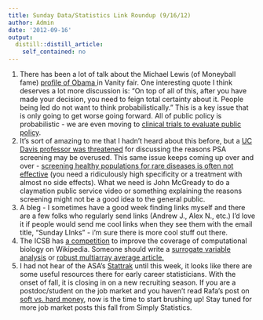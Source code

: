 ```yaml
---
title: Sunday Data/Statistics Link Roundup (9/16/12)
author: Admin
date: '2012-09-16'
output:
  distill::distill_article:
    self_contained: no
---
```


  1. There has been a lot of talk about the Michael Lewis (of Moneyball fame) <a href="http://www.vanityfair.com/politics/2012/10/michael-lewis-profile-barack-obama" target="_blank">profile of Obama </a>in Vanity fair. One interesting quote I think deserves a lot more discussion is: &#8220;<span>On top of all of this, after you have made your decision, you need to feign total certainty about it. People being led do not want to think probabilistically.&#8221; This is a key issue that is only going to get worse going forward. All of public policy is probabilistic - we are even moving to <a href="http://www.guardian.co.uk/politics/2012/jun/20/test-policies-randomised-controlled-trials" target="_blank">clinical trials to evaluate public policy</a>. </span>
  2. It&#8217;s sort of amazing to me that I hadn&#8217;t heard about this before, but a <a href="http://www.forbes.com/sites/stevensalzberg/2012/08/25/uc-davis-threatens-professor-for-writing-about-psa-testing/" target="_blank">UC Davis professor was threatened</a> for discussing the reasons PSA screening may be overused. This same issue keeps coming up over and over - <a href="http://www.statschat.org.nz/2012/09/14/screening-isnt-treatment-or-prevention/" target="_blank">screening healthy populations for rare diseases is often not effective</a> (you need a ridiculously high specificity or a treatment with almost no side effects). What we need is John McGready to do a claymation public service video or something explaining the reasons screening might not be a good idea to the general public. 
  3. A bleg - I sometimes have a good week finding links myself and there are a few folks who regularly send links (Andrew J., Alex N., etc.) I&#8217;d love it if people would send me cool links when they see them with the email title, &#8220;Sunday LInks&#8221; - i&#8217;m sure there is more cool stuff out there. 
  4. The ICSB has <a href="http://en.wikipedia.org/wiki/Wikipedia:WikiProject_Computational_Biology/ISCB_competition_announcement" target="_blank">a competition</a> to improve the coverage of computational biology on Wikipedia. Someone should write a <a href="http://www.plosgenetics.org/article/info%3Adoi%2F10.1371%2Fjournal.pgen.0030161" target="_blank">surrogate variable analysis</a> or <a href="http://www.ncbi.nlm.nih.gov/pubmed/12925520" target="_blank">robust multiarray average article.</a> 
  5. I had not hear of the ASA&#8217;s <a href="http://stattrak.amstat.org/" target="_blank">Stattrak</a> until this week, it looks like there are some useful resources there for early career statisticians. With the onset of fall, it is closing in on a new recruiting season. If you are a postdoc/student on the job market and you haven&#8217;t read Rafa&#8217;s post on <a href="http://simplystatistics.org/post/14454324191/on-hard-and-soft-money" target="_blank">soft vs. hard money</a>, now is the time to start brushing up! Stay tuned for more job market posts this fall from Simply Statistics. 
